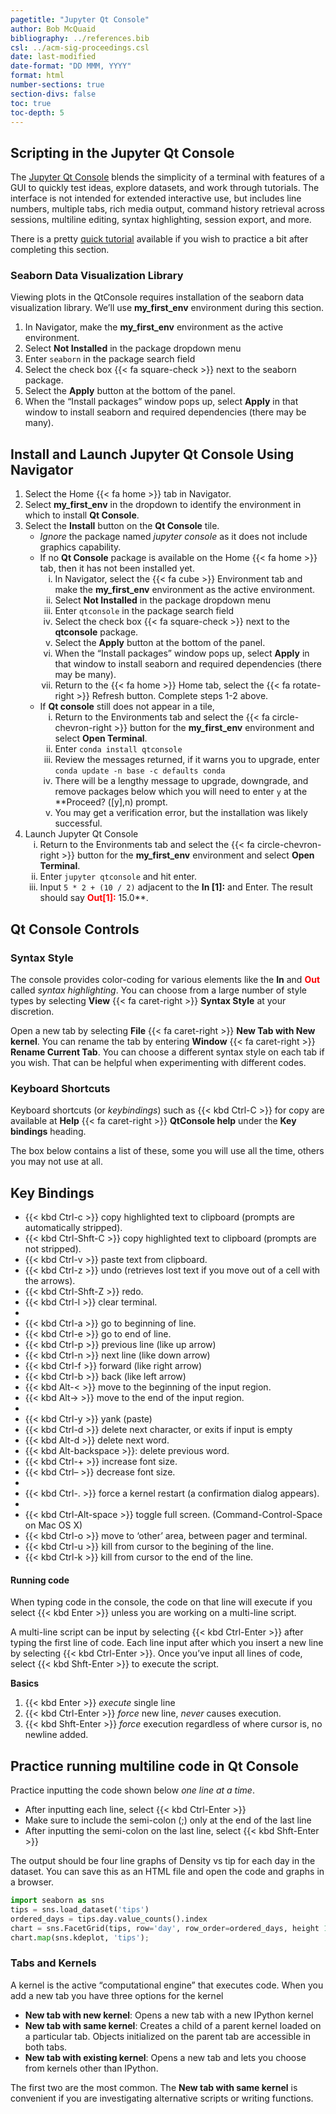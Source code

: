 ```yaml
---
pagetitle: "Jupyter Qt Console"
author: Bob McQuaid
bibliography: ../references.bib
csl: ../acm-sig-proceedings.csl
date: last-modified
date-format: "DD MMM, YYYY"
format: html
number-sections: true
section-divs: false
toc: true
toc-depth: 5
---
```


## Scripting in the Jupyter Qt Console

The [Jupyter Qt Console](https://qtconsole.readthedocs.io/en/stable/index.html) blends the simplicity of a terminal with features of a GUI to quickly test ideas, explore datasets, and work through tutorials. The interface is not intended for extended interactive use, but includes line numbers, multiple tabs, rich media output, command history retrieval across sessions, multiline editing, syntax highlighting, session export, and more.

There is a pretty [quick tutorial](https://www.tutorialspoint.com/jupyter/jupyter_qtconsole_getting_started.htm) available if you wish to practice a bit after completing this section.

### Seaborn Data Visualization Library

Viewing plots in the QtConsole requires installation of the seaborn data visualization library. We'll use **my_first_env** environment during this section.

1.  In Navigator, make the **my_first_env** environment as the active environment.
2.  Select **Not Installed** in the package dropdown menu
3.  Enter `seaborn` in the package search field
4.  Select the check box {{< fa square-check >}} next to the seaborn package.
5.  Select the **Apply** button at the bottom of the panel.
6.  When the "Install packages" window pops up, select **Apply** in that window to install seaborn and required dependencies (there may be many).

## Install and Launch Jupyter Qt Console Using Navigator

1.  Select the Home {{< fa home >}} tab in Navigator.
2.  Select **my_first_env** in the dropdown to identify the environment in which to install **Qt Console**.
3.  Select the **Install** button on the **Qt Console** tile.
    -   *Ignore* the package named *jupyter console* as it does not include graphics capability.
    -   If no **Qt Console** package is available on the Home {{< fa home >}} tab, then it has not been installed yet.
        i.  In Navigator, select the {{< fa cube >}} Environment tab and make the **my_first_env** environment as the active environment.
        ii. Select **Not Installed** in the package dropdown menu
        iii. Enter `qtconsole` in the package search field
        iv. Select the check box {{< fa square-check >}} next to the **qtconsole** package.
        v.  Select the **Apply** button at the bottom of the panel.
        vi. When the "Install packages" window pops up, select **Apply** in that window to install seaborn and required dependencies (there may be many).
        vii. Return to the {{< fa home >}} Home tab, select the {{< fa rotate-right >}} Refresh button. Complete steps 1-2 above.
    -   If **Qt console** still does not appear in a tile,
        i.  Return to the Environments tab and select the {{< fa circle-chevron-right >}} button for the **my_first_env** environment and select **Open Terminal**.
        ii. Enter `conda install qtconsole`
        iii. Review the messages returned, if it warns you to upgrade, enter `conda update -n base -c defaults conda`
        iv. There will be a lengthy message to upgrade, downgrade, and remove packages below which you will need to enter `y` at the \*\*Proceed? (\[y\],n) prompt.
        v.  You may get a verification error, but the installation was likely successful.
4.  Launch Jupyter Qt Console
    i.  Return to the Environments tab and select the {{< fa circle-chevron-right >}} button for the **my_first_env** environment and select **Open Terminal**.
    ii. Enter `jupyter qtconsole` and hit enter.
    iii. Input `5 * 2 + (10 / 2)` adjacent to the **In \[1\]:** and Enter. The result should say [**Out\[1\]:**]{style="color:red"} 15.0\*\*.

## Qt Console Controls

### Syntax Style

The console provides color-coding for various elements like the **In** and [**Out**]{style="color:red"} called *syntax highlighting*. You can choose from a large number of style types by selecting **View** {{< fa caret-right >}} **Syntax Style** at your discretion.

Open a new tab by selecting **File** {{< fa caret-right >}} **New Tab with New kernel**. You can rename the tab by entering **Window** {{< fa caret-right >}} **Rename Current Tab**. You can choose a different syntax style on each tab if you wish. That can be helpful when experimenting with different codes.

### Keyboard Shortcuts

Keyboard shortcuts (or *keybindings*) such as {{< kbd Ctrl-C >}} for copy are available at **Help** {{< fa caret-right >}} **QtConsole help** under the **Key bindings** heading.

The box below contains a list of these, some you will use all the time, others you may not use at all.

::: {.callout-note collapse="true"}
## Key Bindings

-   {{< kbd Ctrl-c >}} copy highlighted text to clipboard (prompts are automatically stripped).
-   {{< kbd Ctrl-Shft-C >}} copy highlighted text to clipboard (prompts are not stripped).
-   {{< kbd Ctrl-v >}} paste text from clipboard.
-   {{< kbd Ctrl-z >}} undo (retrieves lost text if you move out of a cell with the arrows).
-   {{< kbd Ctrl-Shft-Z >}} redo.
-   {{< kbd Ctrl-l >}} clear terminal.
-   
-   {{< kbd Ctrl-a >}} go to beginning of line.
-   {{< kbd Ctrl-e >}} go to end of line.
-   {{< kbd Ctrl-p >}} previous line (like up arrow)
-   {{< kbd Ctrl-n >}} next line (like down arrow)
-   {{< kbd Ctrl-f >}} forward (like right arrow)
-   {{< kbd Ctrl-b >}} back (like left arrow)
-   {{< kbd Alt-< >}} move to the beginning of the input region.
-   {{< kbd Alt-> >}} move to the end of the input region.
-   
-   {{< kbd Ctrl-y >}} yank (paste)
-   {{< kbd Ctrl-d >}} delete next character, or exits if input is empty
-   {{< kbd Alt-d >}} delete next word.
-   {{< kbd Alt-backspace >}}: delete previous word.
-   {{< kbd Ctrl-+ >}} increase font size.
-   {{< kbd Ctrl– >}} decrease font size.
-   
-   {{< kbd Ctrl-. >}} force a kernel restart (a confirmation dialog appears).
-   
-   {{< kbd Ctrl-Alt-space >}} toggle full screen. (Command-Control-Space on Mac OS X)
-   {{< kbd Ctrl-o >}} move to 'other' area, between pager and terminal.
-   {{< kbd Ctrl-u >}} kill from cursor to the begining of the line.
-   {{< kbd Ctrl-k >}} kill from cursor to the end of the line.
:::

#### Running code

When typing code in the console, the code on that line will execute if you select {{< kbd Enter >}} unless you are working on a multi-line script.

A multi-line script can be input by selecting {{< kbd Ctrl-Enter >}} after typing the first line of code. Each line input after which you insert a new line by selecting {{< kbd Ctrl-Enter >}}. Once you've input all lines of code, select {{< kbd Shft-Enter >}} to execute the script.

**Basics**

1.  {{< kbd Enter >}} *execute* single line
2.  {{< kbd Ctrl-Enter >}} *force* new line, *never* causes execution.
3.  {{< kbd Shft-Enter >}} *force* execution regardless of where cursor is, no newline added.

::: {.callout-note collapse="true"}
## Practice running multiline code in Qt Console

Practice inputting the code shown below *one line at a time*.

* After inputting each line, select {{< kbd Ctrl-Enter >}}
* Make sure to include the semi-colon (;) only at the end of the last line 
* After inputting the semi-colon on the last line, select {{< kbd Shft-Enter >}}

The output should be four line graphs of Density vs tip for each day in the dataset. You can save this as an HTML file and open the code and graphs in a browser.

``` Python
import seaborn as sns
tips = sns.load_dataset('tips')
ordered_days = tips.day.value_counts().index
chart = sns.FacetGrid(tips, row='day', row_order=ordered_days, height 1.5, aspect = 4)
chart.map(sns.kdeplot, 'tips');
```
:::

### Tabs and Kernels

A kernel is the active "computational engine" that executes code. When you add a new tab you have three options for the kernel

-   **New tab with new kernel**: Opens a new tab with a new IPython kernel
-   **New tab with same kernel**: Creates a child of a parent kernel loaded on a particular tab. Objects initialized on the parent tab are accessible in both tabs.
-   **New tab with existing kernel**: Opens a new tab and lets you choose from kernels other than IPython.

The first two are the most common. The **New tab with same kernel** is convenient if you are investigating alternative scripts or writing functions.
